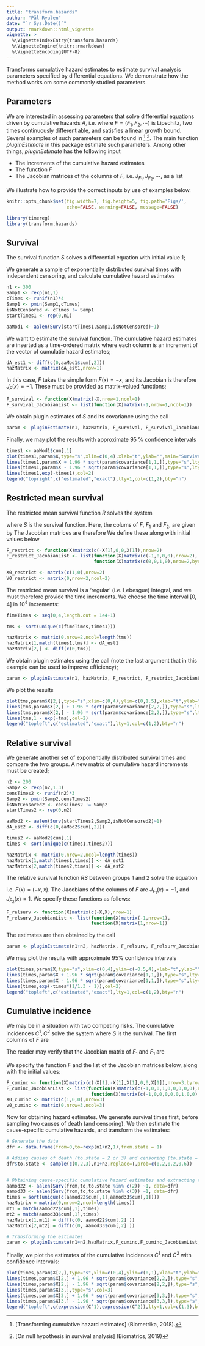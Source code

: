 ```yaml
---
title: "transform.hazards"
author: "Pål Ryalen"
date: "`r Sys.Date()`"
output: rmarkdown::html_vignette
vignette: >
  %\VignetteIndexEntry{transform.hazards}
  %\VignetteEngine{knitr::rmarkdown}
  %\VignetteEncoding{UTF-8}
---
```



Transforms cumulative hazard estimates to estimate survival analysis parameters specified by differential equations. We demonstrate how the method works om some commonly studied parameters.


## Parameters

We are interested in assessing parameters that solve differential equations driven by cumulative hazards $A$, i.e.
\begin{equation}X_t = X_0 + \int_0^t F(X_s) dA_s,\end{equation}
where $F = (F_1,F_2,\cdots)$ is Lipschitz, two times continuously differentiable, and satisfies a linear growth bound. Several examples of such parameters can be found in [^fn1] [^fn2]. The main function *pluginEstimate* in this package estimate such parameters. Among other things, *pluginEstimate* has the following input

- The increments of the cumulative hazard estimates
- The function $F$
- The Jacobian matrices of the columns of $F$, i.e. $J_{F_1},J_{F_2},\cdots$, as a list

We illustrate how to provide the correct inputs by use of examples below.


```r
knitr::opts_chunk$set(fig.width=7, fig.height=5, fig.path='Figs/',
                      echo=FALSE, warning=FALSE, message=FALSE)

library(timereg)
library(transform.hazards)
```

## Survival

The survival function $S$ solves a differential equation with initial value 1;
\begin{equation} S_t = 1 - \int_0^t S_{s} dA_s.\end{equation}

We generate a sample of exponentially distributed survival times with independent censoring, and calculate cumulative hazard estimates

```r
n1 <- 300
Samp1 <- rexp(n1,1)
cTimes <- runif(n1)*4
Samp1 <- pmin(Samp1,cTimes)
isNotCensored <- cTimes != Samp1
startTimes1 <- rep(0,n1)

aaMod1 <- aalen(Surv(startTimes1,Samp1,isNotCensored)~1)
```
We want to estimate the survival function. The cumulative hazard estimates are inserted as a time-ordered matrix where each column is an increment of the vector of cumulatie hazard estimates;

```r
dA_est1 <- diff(c(0,aaMod1$cum[,2]))
hazMatrix <- matrix(dA_est1,nrow=1)
```

In this case, $F$ takes the simple form $F(x) = -x$, and its Jacobian is therefore $J_{F}(x) = -1$. These must be provided as matrix-valued functions;

```r
F_survival <- function(X)matrix(-X,nrow=1,ncol=1)
F_survival_JacobianList <- list(function(X)matrix(-1,nrow=1,ncol=1))
```

We obtain plugin estimates of $S$ and its covariance using the call

```r
param <- pluginEstimate(n1, hazMatrix, F_survival, F_survival_JacobianList,matrix(1,nrow=1,ncol=1),matrix(0,nrow=1,ncol=1))
```
 Finally, we may plot the results with approximate 95 % confidence intervals
 
 
```r
times1 <- aaMod1$cum[,1]
plot(times1,param$X,type="s",xlim=c(0,4),xlab="t",ylab="",main="Survival")
lines(times1,param$X + 1.96 * sqrt(param$covariance[1,1,]),type="s",lty=2)
lines(times1,param$X - 1.96 * sqrt(param$covariance[1,1,]),type="s",lty=2)
lines(times1,exp(-times1),col=2)
legend("topright",c("estimated","exact"),lty=1,col=c(1,2),bty="n")
```

## Restricted mean survival

The restricted mean survival function $R$ solves the system
\begin{equation} \begin{pmatrix} S_t \\ R_t \end{pmatrix} = \begin{pmatrix}1 \\ 0 \end{pmatrix} + \int_0^t \begin{pmatrix} -S_{s} & 0 \\ 0 & S_s \end{pmatrix}d \begin{pmatrix}A_s \\ s \end{pmatrix},\end{equation}

where $S$ is the survival function. Here, the colums of $F$, $F_1$ and $F_2$, are given by
\begin{equation} F_1(x_1,x_2) = \begin{pmatrix} -x_1 \\ 0 \end{pmatrix}, F_2(x_1,x_2) = \begin{pmatrix} 0 \\ x_1 \end{pmatrix}.\end{equation}
The Jacobian matrices are therefore
\begin{equation} J_{F_1}(x_1,x_2) = \begin{pmatrix} -1 & 0 \\ 0 & 0 \end{pmatrix}, J_{F_2}(x_1,x_2) = \begin{pmatrix} 0 & 0 \\ 1 & 0 \end{pmatrix}. \end{equation}
We define these along with initial values below
```r
F_restrict <- function(X)matrix(c(-X[1],0,0,X[1]),nrow=2)
F_restrict_JacobianList <- list(function(X)matrix(c(-1,0,0,0),nrow=2),
                                function(X)matrix(c(0,0,1,0),nrow=2,byrow=T))

X0_restrict <- matrix(c(1,0),nrow=2)
V0_restrict <- matrix(0,nrow=2,ncol=2)
```

The restricted mean survival is a 'regular' (i.e. Lebesgue) integral, and we must therefore provide the time increments. We choose the time interval $[0,4]$ in $10^4$ increments:

```r
fimeTimes <- seq(0,4,length.out = 1e4+1)

tms <- sort(unique(c(fimeTimes,times1)))

hazMatrix <- matrix(0,nrow=2,ncol=length(tms))
hazMatrix[1,match(times1,tms)] <- dA_est1
hazMatrix[2,] <- diff(c(0,tms))
```

We obtain plugin estimates using the call (note the last argument that in this example can be used to improve efficiency);

```r
param <- pluginEstimate(n1, hazMatrix, F_restrict, F_restrict_JacobianList,X0_restrict,V0_restrict,isLebesgue = 2)
```

We plot the results
```r
plot(tms,param$X[2,],type="s",xlim=c(0,4),ylim=c(0,1.5),xlab="t",ylab="",main="Restricted mean survival")
lines(tms,param$X[2,] + 1.96 * sqrt(param$covariance[2,2,]),type="s",lty=2)
lines(tms,param$X[2,] - 1.96 * sqrt(param$covariance[2,2,]),type="s",lty=2)
lines(tms,1 - exp(-tms),col=2)
legend("topleft",c("estimated","exact"),lty=1,col=c(1,2),bty="n")

```


## Relative survival

We generate another set of exponentially distributed survival times and compare the two groups. A new matrix of cumulative hazard increments must be created;

```r
n2 <- 200
Samp2 <- rexp(n2,1.3)
censTimes2 <- runif(n2)*3
Samp2 <- pmin(Samp2,censTimes2)
isNotCensored2 <- censTimes2 != Samp2
startTimes2 <- rep(0,n2)

aaMod2 <- aalen(Surv(startTimes2,Samp2,isNotCensored2)~1)
dA_est2 <- diff(c(0,aaMod2$cum[,2]))

times2 <- aaMod2$cum[,1]
times <- sort(unique(c(times1,times2)))

hazMatrix <- matrix(0,nrow=2,ncol=length(times))
hazMatrix[1,match(times1,times)] <- dA_est1
hazMatrix[2,match(times2,times)] <- dA_est2
```
The relative survival function $RS$ between groups 1 and 2 solve the equation
\begin{equation} RS_t = 1 + \int_0^t \begin{pmatrix} -RS_s & RS_s\end{pmatrix} d\begin{pmatrix} A_s^1 \\ A_s^2 \end{pmatrix}, \end{equation}

i.e. $F(x) = (-x,x)$. The Jacobians of the columns of $F$ are $J_{F_1}(x) = -1$, and $J_{F_2}(x) = 1$. We specify these functions as follows:

```r
F_relsurv <- function(X)matrix(c(-X,X),nrow=1)
F_relsurv_JacobianList <- list(function(X)matrix(-1,nrow=1),
                               function(X)matrix(1,nrow=1))
```

The estimates are then obtained by the call

```r
param <- pluginEstimate(n1+n2, hazMatrix, F_relsurv, F_relsurv_JacobianList,matrix(1,nrow=1,ncol=1),matrix(0,nrow=1,ncol=1))
```
 
 We may plot the results with approximate 95% confidence intervals
 
 
```r
plot(times,param$X,type="s",xlim=c(0,4),ylim=c(-0.5,4),xlab="t",ylab="",main="Relative survival")
lines(times,param$X + 1.96 * sqrt(param$covariance[1,1,]),type="s",lty=2)
lines(times,param$X - 1.96 * sqrt(param$covariance[1,1,]),type="s",lty=2)
lines(times,exp(-times*(1/1.3 - 1)),col=2)
legend("topleft",c("estimated","exact"),lty=1,col=c(1,2),bty="n")

```

## Cumulative incidence
We may be in a situation with two competing risks. The cumulative incidences $C^1,C^2$ solve the system
\begin{equation} \begin{pmatrix} S_t \\ C_t^1 \\ C_t^2 \end{pmatrix} = \begin{pmatrix} 1 \\ 0 \\ 0 \end{pmatrix} + \int_0^t \begin{pmatrix} -S_s & -S_s \\ S_s & 0 \\ 0 & S_s \end{pmatrix} d \begin{pmatrix} A^1_s \\ A^2_s \end{pmatrix}, \end{equation}
where $S$ is the survival. The first columns of $F$ are

\begin{equation}F_1(x_1,x_2,x_2) = \begin{pmatrix} -x_1 \\ x_1 \\ 0 \end{pmatrix},  F_2(x_1,x_2,x_2) = \begin{pmatrix} -x_1 \\ 0 \\ x_1 \end{pmatrix} \end{equation}

The reader may verify that the Jacobian matrix of $F_1$ and $F_1$ are
\begin{equation} J_{F_1}(x_1,x_2,x_3) = \begin{pmatrix} -1 & 0 & 0 \\ 1 & 0 & 0 \\ 0 & 0 & 0 \end{pmatrix} , J_{F_2}(x_1,x_2,x_3) = \begin{pmatrix} -1 & 0 & 0 \\ 0 & 0 & 0 \\ 1 & 0 & 0 \end{pmatrix} \end{equation}

We specify the function $F$ and the list of the Jacobian matrices below, along with the initial values:
```r
F_cuminc <- function(X)matrix(c(-X[1],-X[1],X[1],0,0,X[1]),nrow=3,byrow=T)
F_cuminc_JacobianList <- list(function(X)matrix(c(-1,0,0,1,0,0,0,0,0),nrow=3,byrow=T),
                               function(X)matrix(c(-1,0,0,0,0,0,1,0,0),nrow=3,byrow=T))
X0_cuminc <- matrix(c(1,0,0),nrow=3)
v0_cuminc <- matrix(0,nrow=3,ncol=3)
```

Now for obtaining hazard estimates. We generate survival times first, before sampling two causes of death (and censoring). We then estimate the cause-specific cumulative hazards, and transform the estimates:

```r
# Generate the data
dfr <- data.frame(from=0,to=rexp(n1+n2,1),from.state = 1)

# Adding causes of death (to.state = 2 or 3) and censoring (to.state = 0)
dfr$to.state <- sample(c(0,2,3),n1+n2,replace=T,prob=c(0.2,0.2,0.6))


# Obtaining cause-specific cumulative hazard estimates and extracting the increments
aamod22 <- aalen(Surv(from,to,to.state %in% c(2)) ~1, data=dfr)
aamod33 <- aalen(Surv(from,to,to.state %in% c(3)) ~1, data=dfr)
times = sort(unique(c(aamod22$cum[,1],aamod33$cum[,1])))
hazMatrix = matrix(0,nrow=2,ncol=length(times))
mt1 = match(aamod22$cum[,1],times)
mt2 = match(aamod33$cum[,1],times)
hazMatrix[1,mt1] = diff(c(0, aamod22$cum[,2] ))
hazMatrix[2,mt2] = diff(c(0, aamod33$cum[,2] ))

# Transforming the estimates
param <- pluginEstimate(n1+n2,hazMatrix,F_cuminc,F_cuminc_JacobianList,X0_cuminc,v0_cuminc)
```

Finally, we plot the estimates of the cumulative incidences $C^1$ and $C^2$ with confidence intervals:

```r
plot(times,param$X[2,],type="s",xlim=c(0,4),ylim=c(0,1),xlab="t",ylab="",main="Cumulative incidence")
lines(times,param$X[2,] + 1.96 * sqrt(param$covariance[2,2,]),type="s",lty=2)
lines(times,param$X[2,] - 1.96 * sqrt(param$covariance[2,2,]),type="s",lty=2)
lines(times,param$X[3,],type="s",col=3)
lines(times,param$X[3,] + 1.96 * sqrt(param$covariance[3,3,]),type="s",lty=2,col=3)
lines(times,param$X[3,] - 1.96 * sqrt(param$covariance[3,3,]),type="s",lty=2,col=3)
legend("topleft",c(expression(C^1),expression(C^2)),lty=1,col=c(1,3),bty="n")
```


[^fn1]: [Transforming cumulative hazard estimates] (Biometrika, 2018).
[^fn2]: [On null hypothesis in survival analysis] (Biomatrics, 2019) 
